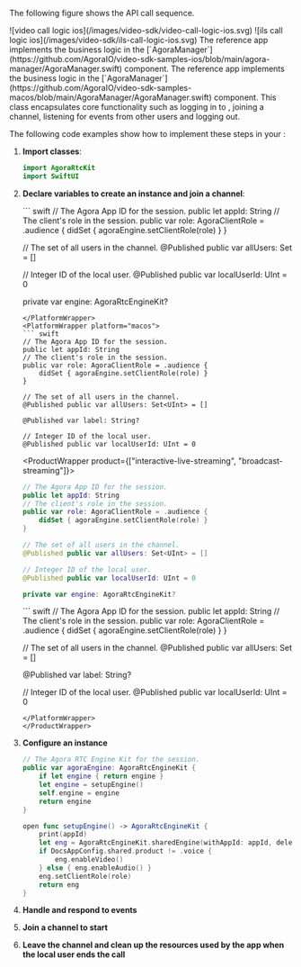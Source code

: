 

The following figure shows the <Vpd k="PRODUCT" /> API call sequence.

<ProductWrapper product="video-calling">
![video call logic ios](/images/video-sdk/video-call-logic-ios.svg)
</ProductWrapper>
  <ProductWrapper product={["interactive-live-streaming", "broadcast-streaming"]}>
![ils call logic ios](/images/video-sdk/ils-call-logic-ios.svg)
</ProductWrapper>

<PlatformWrapper platform="ios">
The <Vg k="VSDK" /> reference app implements the <Vg k="PRODUCT" />  business logic in the [`AgoraManager`](https://github.com/AgoraIO/video-sdk-samples-ios/blob/main/agora-manager/AgoraManager.swift) component.
</PlatformWrapper>
<PlatformWrapper platform="macos">
The <Vg k="VSDK" /> reference app implements the <Vg k="PRODUCT" />  business logic in the [`AgoraManager`](https://github.com/AgoraIO/video-sdk-samples-macos/blob/main/AgoraManager/AgoraManager.swift) component.
</PlatformWrapper>
This class encapsulates core functionality such as logging in to <Vg k="AGORA_BACKEND" />, joining a channel, listening for events from other users and logging out.

The following code examples show how to implement these steps in your <Vpl k="CLIENT" />:

1. **Import <Vpd k="SDK" /> classes**:

    ``` swift
    import AgoraRtcKit
    import SwiftUI
    ```

2.  **Declare variables to create an <Vg k="ENGINE" /> instance and join a channel**:

    <PlatformWrapper platform="ios">
    ``` swift
    // The Agora App ID for the session.
    public let appId: String
    // The client's role in the session.
    public var role: AgoraClientRole = .audience {
        didSet { agoraEngine.setClientRole(role) }
    }

    // The set of all users in the channel.
    @Published public var allUsers: Set<UInt> = []

    // Integer ID of the local user.
    @Published public var localUserId: UInt = 0

    private var engine: AgoraRtcEngineKit?
    ```
    </PlatformWrapper>
    <PlatformWrapper platform="macos">
    ``` swift
    // The Agora App ID for the session.
    public let appId: String
    // The client's role in the session.
    public var role: AgoraClientRole = .audience {
        didSet { agoraEngine.setClientRole(role) }
    }

    // The set of all users in the channel.
    @Published public var allUsers: Set<UInt> = []

    @Published var label: String?

    // Integer ID of the local user.
    @Published public var localUserId: UInt = 0
    ```
    </PlatformWrapper>
    </ProductWrapper>

    <ProductWrapper product={["interactive-live-streaming", "broadcast-streaming"]}>
    <PlatformWrapper platform="ios">
    ``` swift
    // The Agora App ID for the session.
    public let appId: String
    // The client's role in the session.
    public var role: AgoraClientRole = .audience {
        didSet { agoraEngine.setClientRole(role) }
    }

    // The set of all users in the channel.
    @Published public var allUsers: Set<UInt> = []

    // Integer ID of the local user.
    @Published public var localUserId: UInt = 0

    private var engine: AgoraRtcEngineKit?
    ```
    </PlatformWrapper>
    <PlatformWrapper platform="macos">
    ``` swift
    // The Agora App ID for the session.
    public let appId: String
    // The client's role in the session.
    public var role: AgoraClientRole = .audience {
        didSet { agoraEngine.setClientRole(role) }
    }

    // The set of all users in the channel.
    @Published public var allUsers: Set<UInt> = []

    @Published var label: String?

    // Integer ID of the local user.
    @Published public var localUserId: UInt = 0
    ```
    </PlatformWrapper>
    </ProductWrapper>

3.  **Configure an <Vg k="ENGINE" /> instance**

    ``` swift
    // The Agora RTC Engine Kit for the session.
    public var agoraEngine: AgoraRtcEngineKit {
        if let engine { return engine }
        let engine = setupEngine()
        self.engine = engine
        return engine
    }

    open func setupEngine() -> AgoraRtcEngineKit {
        print(appId)
        let eng = AgoraRtcEngineKit.sharedEngine(withAppId: appId, delegate: self)
        if DocsAppConfig.shared.product != .voice {
            eng.enableVideo()
        } else { eng.enableAudio() }
        eng.setClientRole(role)
        return eng
    }
    ```

4.  **Handle and respond to  <Vg k="ENGINE" /> events**

    <HandleEvents />

5.  **Join a channel to start <Vpd k="PRODUCT" />**

    <JoinChannel />

6.  **Leave the channel and clean up the resources used by the app when the local user ends the call**

    <LeaveChannel />
